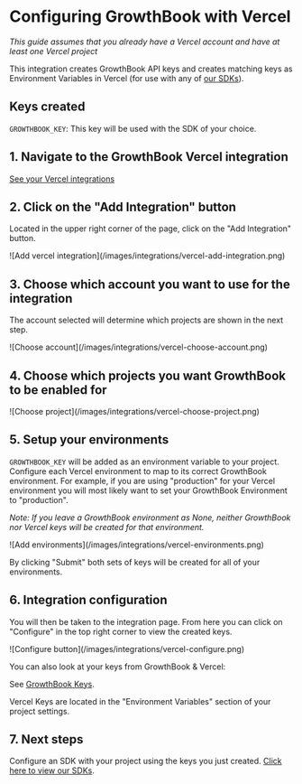 
# Configuring GrowthBook with Vercel

_This guide assumes that you already have a Vercel account and have at least one Vercel project_

This integration creates GrowthBook API keys and creates matching keys as Environment Variables in Vercel (for use with any of [our SDKs](/lib)).

## Keys created

`GROWTHBOOK_KEY`: This key will be used with the SDK of your choice.

## 1. Navigate to the GrowthBook Vercel integration

[See your Vercel integrations](https://vercel.com/integrations/growthbook)

## 2. Click on the "Add Integration" button

Located in the upper right corner of the page, click on the "Add Integration" button.

<MaxWidthImage maxWidth={700} border>
  ![Add vercel integration](/images/integrations/vercel-add-integration.png)
</MaxWidthImage>

## 3. Choose which account you want to use for the integration

The account selected will determine which projects are shown in the next step.

<MaxWidthImage maxWidth={400} border>
  ![Choose account](/images/integrations/vercel-choose-account.png)
</MaxWidthImage>

## 4. Choose which projects you want GrowthBook to be enabled for

<MaxWidthImage maxWidth={400} border>
  ![Choose project](/images/integrations/vercel-choose-project.png)
</MaxWidthImage>

## 5. Setup your environments

`GROWTHBOOK_KEY` will be added as an environment variable to your project.
Configure each Vercel environment to map to its correct GrowthBook environment. For example, if you are
using "production" for your Vercel environment you will most likely want to set your GrowthBook Environment to
"production".

_Note: If you leave a GrowthBook environment as None, neither GrowthBook nor Vercel keys will be created for that environment._

<MaxWidthImage maxWidth={400} border>
  ![Add environments](/images/integrations/vercel-environments.png)
</MaxWidthImage>

By clicking "Submit" both sets of keys will be created for all of your environments.

## 6. Integration configuration

You will then be taken to the integration page. From here you can click on "Configure" in the top right corner to
view the created keys.

<MaxWidthImage maxWidth={400} border>
  ![Configure button](/images/integrations/vercel-configure.png)
</MaxWidthImage>

You can also look at your keys from GrowthBook & Vercel:

See [GrowthBook Keys](https://app.growthbook.io/settings/keys).

Vercel Keys are located in the "Environment Variables" section of your project settings.

## 7. Next steps

Configure an SDK with your project using the keys you just created. [Click here to view our SDKs](/lib).
